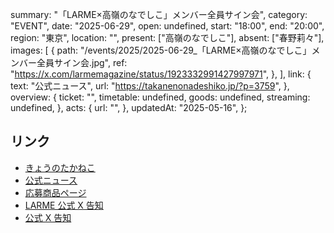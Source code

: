   summary: "「LARME×高嶺のなでしこ」メンバー全員サイン会",
  category: "EVENT",
  date: "2025-06-29",
  open: undefined,
  start: "18:00",
  end: "20:00",
  region: "東京",
  location: "",
  present: ["高嶺のなでしこ"],
  absent: ["春野莉々"],
  images: [
    {
      path: "/events/2025/2025-06-29_「LARME×高嶺のなでしこ」メンバー全員サイン会.jpg",
      ref: "https://x.com/larmemagazine/status/1923332991427997971",
    },
  ],
  link: {
    text: "公式ニュース",
    url: "https://takanenonadeshiko.jp/?p=3759",
  },
  overview: {
    ticket: "",
    timetable: undefined,
    goods: undefined,
    streaming: undefined,
  },
  acts: {
    url: "",
  },
  updatedAt: "2025-05-16",
};

## リンク

- [きょうのたかねこ](https://x.com/takanenofficial/status/1939126674685391146)
- [公式ニュース](https://takanenonadeshiko.jp/?p=3759)
- [応募商品ページ](https://takanenonadeshiko-ec.com/products/受注生産-数量限定-larme-065-特装版-メンバー全員サイン会ご招待応募)
- [LARME 公式 X 告知](https://x.com/larmemagazine/status/1923332991427997971)
- [公式 X 告知](https://x.com/takanenofficial/status/1923332603916263507)

